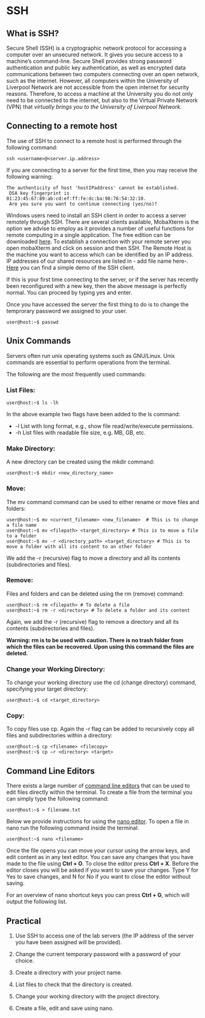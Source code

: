 # SSH 

## What is SSH?

Secure Shell (SSH) is a cryptographic network protocol for accessing a computer over an unsecured network. It gives you secure access to a machine's command-line.
Secure Shell provides strong password authentication and public key authentication, as well as encrypted data communications between two computers connecting over an open network, such as the internet. However, all computers within the University of Liverpool Network are not accessible from the open internet for security reasons.
Therefore, to access a machine at the University you do not only need to be connected to the internet, but also to the Virtual Private Network (VPN) that *virtually brings you to the University of Liverpool Network*.  

## Connecting to a remote host

The use of SSH to connect to a remote host is performed through the following command:

```shell
ssh <username>@<server.ip.address>
```
  
If you are connecting to a server for the first time, then you may receive the following warning:

```
The authenticity of host 'hostIPaddress' cannot be established.
 DSA key fingerprint is 01:23:45:67:89:ab:cd:ef:ff:fe:dc:ba:98:76:54:32:10.
 Are you sure you want to continue connecting (yes/no)?
```
Windows users need to install an SSH client in order to access a server remotely through SSH. There are several clients available, MobaXterm is the option we advise to employ as it provides a number of useful functions for remote computing in a single application. 
The free edition can be downloaded [here](https://mobaxterm.mobatek.net/download.html). To establish a connection with your remote server you open mobaXterm and click on session and then SSH. The Remote Host is the machine you want to access which can be identified by an IP address. IP addresses of our shared resources are listed in - add file name here-.
[Here](https://mobaxterm.mobatek.net/demo.html) you can find a simple demo of the SSH client. 

If this is your first time connecting to the server, or if the server has recently been 
reconfigured with a new key, then the above message is perfectly normal. You can proceed by typing yes and enter.  

Once you have accessed the server the first thing to do is to change the temprorary password we assigned to your user.

```shell
user@host:~$ passwd
```

## Unix Commands

Servers often run unix operating systems such as GNU/Linux. Unix commands are essential to perform operations from the terminal.

The following are the most frequently used commands:

### List Files:
```shell
user@host:~$ ls -lh
```

In the above example two flags have been added to the ls command:

* -l List with long format, e.g., show file read/write/execute permissions.
* -h List files with readable file size, e.g. MB, GB, etc. 

### Make Directory:

A new directory can be created using the mkdir command:

```shell
user@host:~$ mkdir <new_directory_name>
```

### Move:

The mv command command can be used to either rename or move files and folders:

```shell
user@host:~$ mv <current_filename> <new_filename>  # This is to change a file name
user@host:~$ mv <filepath> <target_directory> # This is to move a file to a folder
user@host:~$ mv -r <directory_path> <target_directory> # This is to move a folder with all its content to an other folder 
```

We add the -r (recursive) flag to move a directory and all its contents (subdirectories and files). 

### Remove:

Files and folders and can be deleted using the rm (remove) command:

```shell
user@host:~$ rm <filepath> # To delete a file
user@host:~$ rm -r <directory> # To delete a folder and its content
```

Again, we add the -r (recursive) flag to remove a directory and all its contents (subdirectories and files). 

**Warning: rm is to be used with caution. There is no trash folder 
from which the files can be recovered. Upon using this command the files are deleted.** 

### Change your Working Directory:

To change your working directory use the cd (change directory) command, specifying your target directory:

```shell
user@host:~$ cd <target_directory>
```

### Copy:

To copy files use cp. Again the -r flag can be added to recursively copy all files and subdirectories within a directory:

```shell
user@host:~$ cp <filename> <filecopy>
user@host:~$ cp −r <directory> <target>
```

## Command Line Editors

There exists a large number of [command line editors](https://en.wikipedia.org/wiki/List_of_text_editors) 
that can be used to edit files directly within the terminal. 
To create a file from the terminal you can simply type the following command:
```shell
user@host:~$ > filename.txt
```

 Below we provide instructions for using the
[nano editor](https://www.nano-editor.org/). To open a file in nano run the following command inside the 
terminal:

```shell
user@host:~$ nano <filename>
```

Once the file opens you can move your cursor using the arrow keys, and edit content
as in any text editor. You can save any changes that you have made to the file
using **Ctrl + O**. To close the editor press **Ctrl + X**. Before the editor 
closes you will be asked if you want to save your changes. Type Y for Yes to
save changes, and N for No if you want to close the editor without saving.

For an overview of nano shortcut keys you can press **Ctrl + G**, which will output the following list.

## Practical

1) Use SSH to access one of the lab servers (the IP address of the server you have been assigned will be provided).

1) Change the current temporary password with a password of your choice.

1) Create a directory with your project name.

1) List files to check that the directory is created.

1) Change your working directory with the project directory.

1) Create a file, edit and save using nano.



